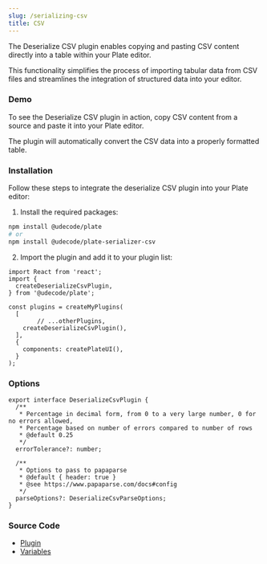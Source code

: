 ```yaml
---
slug: /serializing-csv
title: CSV
---
```


The Deserialize CSV plugin enables copying and pasting CSV content directly into a table within your Plate editor.

This functionality simplifies the process of importing tabular data from CSV files and streamlines the integration of structured data into your editor.

### Demo

To see the Deserialize CSV plugin in action, copy CSV content from a source and paste it into your Plate editor.

The plugin will automatically convert the CSV data into a properly formatted table.




<SerializingCsvSandpack />

### Installation

Follow these steps to integrate the deserialize CSV plugin into your Plate editor:

1. Install the required packages:

```bash npm2yarn
npm install @udecode/plate
# or
npm install @udecode/plate-serializer-csv
```
2. Import the plugin and add it to your plugin list:

```tsx
import React from 'react';
import {
  createDeserializeCsvPlugin,
} from '@udecode/plate';

const plugins = createMyPlugins(
  [
		// ...otherPlugins,
    createDeserializeCsvPlugin(),
  ],
  {
    components: createPlateUI(),
  }
);
```

### Options

```tsx
export interface DeserializeCsvPlugin {
  /**
   * Percentage in decimal form, from 0 to a very large number, 0 for no errors allowed,
   * Percentage based on number of errors compared to number of rows
   * @default 0.25
   */
  errorTolerance?: number;

  /**
   * Options to pass to papaparse
   * @default { header: true }
   * @see https://www.papaparse.com/docs#config
   */
  parseOptions?: DeserializeCsvParseOptions;
}
```

### Source Code

- [Plugin](https://github.com/udecode/plate/blob/main/packages/serializers/csv/src/deserializer/createDeserializeCsvPlugin.ts)
- [Variables](https://github.com/udecode/plate/blob/main/apps/www/src)

